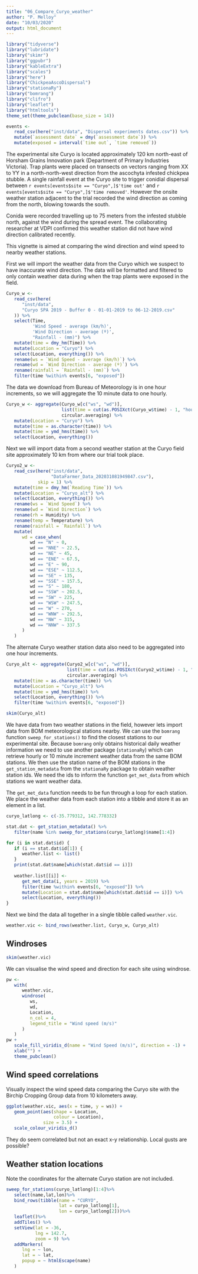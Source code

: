 ```yaml
---
title: "06_Compare_Curyo_weather"
author: "P. Melloy"
date: "10/03/2020"
output: html_document
---
```


```r
library("tidyverse")
library("lubridate")
library("skimr")
library("ggpubr")
library("kableExtra")
library("scales")
library("here")
library("ChickpeaAscoDispersal")
library("stationaRy")
library("bomrang")
library("clifro")
library("leaflet")
library("htmltools")
theme_set(theme_pubclean(base_size = 14))
```


```r
events <-
   read_csv(here("inst/data", "Dispersal experiments dates.csv")) %>%
   mutate(`assessment date` = dmy(`assessment date`)) %>%
   mutate(exposed = interval(`time out`, `time removed`))
```


The experimental site Curyo is located approximately 120 km north-east of Horsham Grains Innovation park (Department of Primary Industries Victoria). Trap plants were placed on transects on vectors ranging from XX to YY in a north-north-west direction from the ascochyta infested chickpea stubble.
A single rainfall event at the Curyo site to trigger conidial dispersal between `r events[events$site == "Curyo",]$'time out'` and `r events[events$site == "Curyo",]$'time removed'`. However the onsite weather station adjacent to the trial recorded the wind direction as coming from the north, blowing towards the south.  

Conida were recorded travelling up to 75 meters from the infested stubble north, against the wind during the spread event. The collaborating researcher at VDPI confirmed this weather station did not have wind direction calibrated recently.  

This vignette is aimed at comparing the wind direction and wind speed to nearby weather stations.  

First we will import the weather data from the Curyo which we suspect to have inaccurate wind direction. The data will be formatted and filtered to only contain weather data during when the trap plants were exposed in the field.   

```r
Curyo_w <-
   read_csv(here(
      "inst/data",
      "Curyo SPA 2019 - Buffer 0 - 01-01-2019 to 06-12-2019.csv"
   )) %>%
   select(Time,
          'Wind Speed - average (km/h)',
          'Wind Direction - average (º)',
          "Rainfall - (mm)") %>%
   mutate(time = dmy_hm(Time)) %>%
   mutate(Location = "Curyo") %>%
   select(Location, everything()) %>%
   rename(ws = `Wind Speed - average (km/h)`) %>%
   rename(wd = `Wind Direction - average (º)`) %>%
   rename(rainfall = `Rainfall - (mm)`) %>% 
   filter(time %within% events[6, "exposed"])
```


The data we download from Bureau of Meteorology is in one hour increments, so we will aggregate the 10 minute data to one hourly.  
```r
Curyo_w <- aggregate(Curyo_w[c("ws", "wd")],
                     list(time = cut(as.POSIXct(Curyo_w$time) - 1, "hour")),
                     circular.averaging) %>%
   mutate(Location = "Curyo") %>%
   mutate(time = as.character(time)) %>%
   mutate(time = ymd_hms(time)) %>%
   select(Location, everything())
```

Next we will import data from a second weather station at the Curyo field site approximately 10 km from where our trial took place.  
```r
Curyo2_w <-
   read_csv(here("inst/data",
                 "DataFarmer_Data_202031081949847.csv"),
            skip = 1) %>%
   mutate(time = dmy_hm(`Reading Time`)) %>%
   mutate(Location = "Curyo_alt") %>%
   select(Location, everything()) %>%
   rename(ws = `Wind Speed`) %>%
   rename(wd = `Wind Direction`) %>%
   rename(rh = Humidity) %>%
   rename(temp = Temperature) %>%
   rename(rainfall = `Rainfall`) %>%
   mutate(
      wd = case_when(
         wd == "N" ~ 0,
         wd == "NNE" ~ 22.5,
         wd == "NE" ~ 45,
         wd == "ENE" ~ 67.5,
         wd == "E" ~ 90,
         wd == "ESE" ~ 112.5,
         wd == "SE" ~ 135,
         wd == "SSE" ~ 157.5,
         wd == "S" ~ 180,
         wd == "SSW" ~ 202.5,
         wd == "SW" ~ 225,
         wd == "WSW" ~ 247.5,
         wd == "W" ~ 270,
         wd == "WNW" ~ 292.5,
         wd == "NW" ~ 315,
         wd == "NNW" ~ 337.5
      )
   )
```

The alternate Curyo weather station data also need to be aggregated into one hour increments.  

```r
Curyo_alt <- aggregate(Curyo2_w[c("ws", "wd")],
                       list(time = cut(as.POSIXct(Curyo2_w$time) - 1, "hour")),
                       circular.averaging) %>%
   mutate(time = as.character(time)) %>%
   mutate(Location = "Curyo_alt") %>%
   mutate(time = ymd_hms(time)) %>%
   select(Location, everything()) %>% 
   filter(time %within% events[6, "exposed"])

skim(Curyo_alt)
```

We have data from two weather stations in the field, however lets import data from BOM meteorological stations nearby. We can use the `bomrang` function `sweep_for_stations()` to find the closest stations to our experimental site. Because `bomrang` only obtains historical daily weather information we need to use another package (`stationaRy`) which can retrieve hourly or 10 minute increment weather data from the same BOM stations. We then use the station name of the BOM stations in the `get_station_metadata` from the `stationaRy` package to obtain weather station ids. We need the ids to inform the function `get_met_data` from which stations we want weather data.  

The `get_met_data` function needs to be fun through a loop for each station. We place the weather data from each station into a tibble and store it as an element in a list.  

```r
curyo_latlong <- c(-35.779312, 142.778332)

stat.dat <- get_station_metadata() %>%
   filter(name %in% sweep_for_stations(curyo_latlong)$name[1:4])

for (i in stat.dat$id) {
   if (i == stat.dat$id[1]) {
      weather.list <- list()
   }
   print(stat.dat$name[which(stat.dat$id == i)])
   
   weather.list[[i]] <-
      get_met_data(i, years = 2019) %>%
      filter(time %within% events[6, "exposed"]) %>% 
      mutate(Location = stat.dat$name[which(stat.dat$id == i)]) %>%
      select(Location, everything())
}
```


Next we bind the data all together in a single tibble called `weather.vic`.  
```r
weather.vic <- bind_rows(weather.list, Curyo_w, Curyo_alt)
```

## Windroses

```r
skim(weather.vic)
```

We can visualise the wind speed and direction for each site using windrose.  
```r
pw <-
   with(
      weather.vic,
      windrose(
         ws,
         wd,
         Location,
         n_col = 4,
         legend_title = "Wind speed (m/s)"
      )
   )
pw +
   scale_fill_viridis_d(name = "Wind Speed (m/s)", direction = -1) +
   xlab("") +
   theme_pubclean()
```

## Wind speed correlations

Visually inspect the wind speed data comparing the Curyo site with the Birchip Cropping Group data from 10 kilometers away.

```r
ggplot(weather.vic, aes(x = time, y = ws)) +
   geom_point(aes(shape = Location,
                  colour = Location),
              size = 3.5) +
   scale_colour_viridis_d()
```

They do seem correlated but not an exact x-y relationship. Local gusts are possible?

## Weather station locations
Note the coordinates for the alternate Curyo station are not included.
```r
sweep_for_stations(curyo_latlong)[1:4]%>%
   select(name,lat,lon)%>%
   bind_rows(tibble(name = "CURYO",
                    lat = curyo_latlong[1],
                    lon = curyo_latlong[2]))%>%
   leaflet()%>%
   addTiles() %>%
   setView(lat = -36,
           lng = 142.7,
           zoom = 9) %>%
   addMarkers(
      lng = ~ lon,
      lat = ~ lat,
      popup = ~ htmlEscape(name)
   )
```

